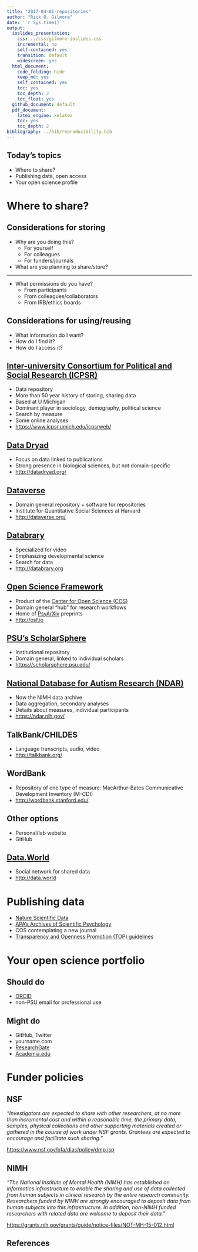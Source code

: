 ```yaml
---
title: "2017-04-01-repositories"
author: "Rick O. Gilmore"
date: '`r Sys.time()`'
output:
  ioslides_presentation:
    css: ../css/gilmore-ioslides.css
    incremental: no
    self-contained: yes
    transition: default
    widescreen: yes
  html_document:
    code_folding: hide
    keep_md: yes
    self_contained: yes
    toc: yes
    toc_depth: 2
    toc_float: yes
  github_document: default
  pdf_document:
    latex_engine: xelatex
    toc: yes
    toc_depth: 2
bibliography: ../bib/reproducibility.bib
---
```


## Today's topics

- Where to share?
- Publishing data, open access
- Your open science profile

# Where to share?

## Considerations for storing

- Why are you doing this?
    - For yourself
    - For colleagues
    - For funders/journals
- What are you planning to share/store?

---

- What permissions do you have?
    - From participants
    - From colleagues/collaborators
    - From IRB/ethics boards
    
## Considerations for using/reusing

- What information do I want?
- How do I find it?
- How do I access it?

## [Inter-university Consortium for Political and Social Research (ICPSR)](https://www.icpsr.umich.edu/icpsrweb/)

- Data repository
- More than 50 year history of storing, sharing data
- Based at U Michigan
- Dominant player in sociology, demography, political science
- Search by measure
- Some online analyses
- <https://www.icpsr.umich.edu/icpsrweb/>

## [Data Dryad](http://datadryad.org/)

- Focus on data linked to publications
- Strong presence in biological sciences, but not domain-specific
- <http://datadryad.org/>

## [Dataverse](http://dataverse.org)

- Domain general repository + software for repositories
- Institute for Quantitative Social Sciences at Harvard
- <http://dataverse.org/>

## [Databrary](http://databrary.org)

- Specialized for video
- Emphasizing developmental science
- Search for data
- <http://databrary.org>

## [Open Science Framework](http://osf.io)

- Product of the [Center for Open Science (COS)](http://cos.io)
- Domain general "hub" for research workflows
- Home of [PsyArXiv](https://osf.io/preprints/psyarxiv) preprints
- <http://osf.io>

## [PSU's ScholarSphere](https://scholarsphere.psu.edu/)

- Institutional repository
- Domain general, linked to individual scholars
- <https://scholarsphere.psu.edu/>

## [National Database for Autism Research (NDAR)](https://ndar.nih.gov/)

- Now the NIMH data archive
- Data aggregation, secondary analyses
- Details about measures, individual participants
- <https://ndar.nih.gov/>

## TalkBank/CHILDES

- Language transcripts, audio, video
- <http://talkbank.org/>

## WordBank

- Repository of one type of measure: MacArthur-Bates Communicative Development Inventory (M-CDI)
- <http://wordbank.stanford.edu/>

## Other options

- Personal/lab website
- GitHub

## [Data.World](http://data.world)

- Social network for shared data
- <http://data.world>

# Publishing data

- [Nature Scientific Data](http://www.nature.com/sdata/)
- [APA's Archives of Scientific Psychology](http://www.apa.org/pubs/journals/arc/index.aspx)
- COS contemplating a new journal
- [Transparency and Openness Promotion (TOP) guidelines](https://cos.io/top/)

# Your open science portfolio

## Should do

- [ORCID](http://orcid.org/)
- non-PSU email for professional use

## Might do

- GitHub, Twitter 
- yourname.com
- [ResearchGate](http://researchgate.net)
- [Academia.edu](http://academia.edu)

# Funder policies
    
## NSF

*"Investigators are expected to share with other researchers, at no more than incremental cost and within a reasonable time, the primary data, samples, physical collections and other supporting materials created or gathered in the course of work under NSF grants. Grantees are expected to encourage and facilitate such sharing."*

<https://www.nsf.gov/bfa/dias/policy/dmp.jsp>

## NIMH

*"The National Institute of Mental Health (NIMH) has established an informatics infrastructure to enable the sharing and use of data collected from human subjects in clinical research by the entire research community.  Researchers funded by NIMH are strongly encouraged to deposit data from human subjects into this infrastructure.  In addition, non-NIMH funded researchers with related data are welcome to deposit their data."*

<https://grants.nih.gov/grants/guide/notice-files/NOT-MH-15-012.html>

## References {.smaller}
